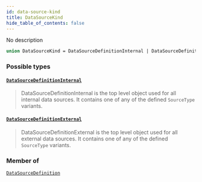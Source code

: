 ```yaml
---
id: data-source-kind
title: DataSourceKind
hide_table_of_contents: false
---
```








No description

```graphql
union DataSourceKind = DataSourceDefinitionInternal | DataSourceDefinitionExternal
```


### Possible types

#### [`DataSourceDefinitionInternal`](/testnet/api/graphql/objects/data-source-definition-internal) <Badge class="secondary" text="object"/>
> DataSourceDefinitionInternal is the top level object used for all internal data sources.
It contains one of any of the defined `SourceType` variants.
> 

#### [`DataSourceDefinitionExternal`](/testnet/api/graphql/objects/data-source-definition-external) <Badge class="secondary" text="object"/>
> DataSourceDefinitionExternal is the top level object used for all external data sources.
It contains one of any of the defined `SourceType` variants.
> 



### Member of

[`DataSourceDefinition`](/testnet/api/graphql/objects/data-source-definition)  <Badge class="secondary" text="object"/>



